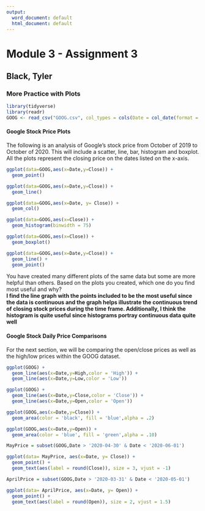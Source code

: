 ---
output:
  word_document: default
  html_document: default
---

# Module 3 - Assignment 3
## Black, Tyler
### More Practice with Plots

```{r Load Tidyverse and Google Dataset}
library(tidyverse)
library(readr)
GOOG <- read_csv("GOOG.csv", col_types = cols(Date = col_date(format = "%Y-%m-%d")))
```
#### Google Stock Price Plots
The following is an analysis of Google’s stock price from October of 2019 to October of 2020. This will
include a scatter, line, bar, histogram and boxplot. All the plots represent the closing price on the dates
listed on the x-axis.

```{r Basic Plots}
ggplot(data=GOOG,aes(x=Date,y=Close)) +
  geom_point()

ggplot(data=GOOG,aes(x=Date,y=Close)) +
  geom_line()

ggplot(data=GOOG,aes(x=Date, y= Close)) +
  geom_col()

ggplot(data=GOOG,aes(x=Close)) +
  geom_histogram(binwidth = 75)

ggplot(data=GOOG,aes(x=Close)) +
  geom_boxplot()

ggplot(data=GOOG,aes(x=Date,y=Close)) +
  geom_line() +
  geom_point()
```

You have created many different plots of the same data but some are more helpful than others. Based on
the plots you created, which one do you find most useful and why?   
**I find the line graph with the points included to be the most useful since the data is continuous and
the graph helps illustrate the continuous trend of closing stock prices during the time frame. Additionally,
I think the histogram is quite useful since histograms portray continuous data quite well**

#### Google Stock Daily Price Comparisons
For the next section, we will be comparing the open/close prices as well as the high/low prices within the
GOOG dataset.

```{r Advanced Plot}
ggplot(GOOG) +
  geom_line(aes(x=Date,y=High,color = 'High')) +
  geom_line(aes(x=Date,y=Low,color = 'Low'))

ggplot(GOOG) +
  geom_line(aes(x=Date,y=Close,color = 'Close')) +
  geom_line(aes(x=Date,y=Open,color = 'Open'))

ggplot(GOOG,aes(x=Date,y=Close)) +
  geom_area(color = 'black', fill = 'blue',alpha = .2)

ggplot(GOOG,aes(x=Date,y=Open)) +
  geom_area(color = 'blue', fill = 'green',alpha = .10)

MayPrice = subset(GOOG,Date > '2020-04-30' & Date < '2020-06-01')

ggplot(data= MayPrice, aes(x=Date, y= Close)) +
  geom_point() +
  geom_text(aes(label = round(Close)), size = 3, vjust = -1)

AprilPrice = subset(GOOG,Date > '2020-03-31' & Date < '2020-05-01')

ggplot(data= AprilPrice, aes(x=Date, y= Open)) +
  geom_point() +
  geom_text(aes(label = round(Open)), size = 2, vjust = 1.5)
```

